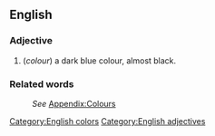 ==English==
[[Category:English colors]]

===Adjective===
[[Category:English adjectives]]
#(''colour'') a dark blue colour, almost black.

===Related words===
:''See'' [[Wiktionary_Appendix:Colours|Appendix:Colours]]